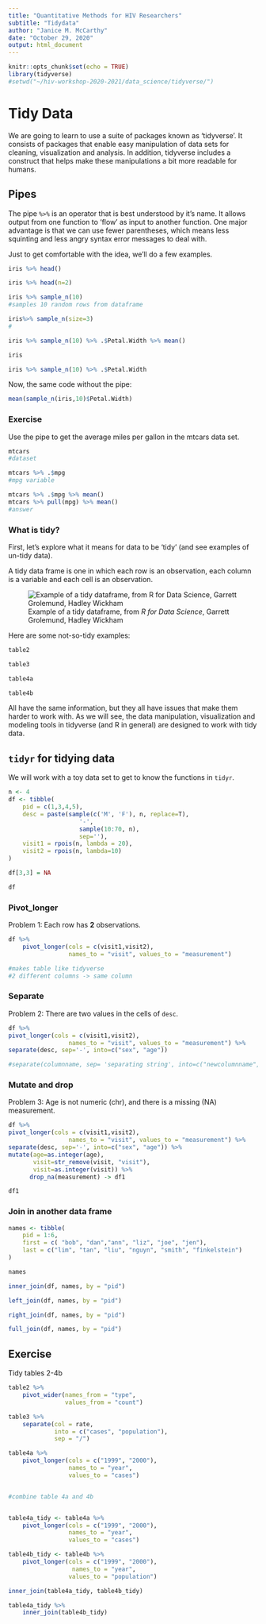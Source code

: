 ```yaml
---
title: "Quantitative Methods for HIV Researchers"
subtitle: "Tidydata"
author: "Janice M. McCarthy"
date: "October 29, 2020"
output: html_document
---
```


```r
knitr::opts_chunk$set(echo = TRUE)
library(tidyverse)
#setwd("~/hiv-workshop-2020-2021/data_science/tidyverse/")
```
# Tidy Data

We are going to learn to use a suite of packages known as 'tidyverse'. It consists of packages that enable easy manipulation of data sets for cleaning, visualization and analysis. In addition, tidyverse includes a construct that helps make these manipulations a bit more readable for humans.

## Pipes

The pipe `%>%` is an operator that is best understood by it's name. It allows output from one function to 'flow' as input to another function. One major advantage is that we can use fewer parentheses, which means less squinting and less angry syntax error messages to deal with.

Just to get comfortable with the idea, we'll do a few examples.

```r
iris %>% head()

iris %>% head(n=2)

iris %>% sample_n(10)
#samples 10 random rows from dataframe

iris%>% sample_n(size=3)
#

iris %>% sample_n(10) %>% .$Petal.Width %>% mean()

iris

iris %>% sample_n(10) %>% .$Petal.Width

```

Now, the same code without the pipe:

```r
mean(sample_n(iris,10)$Petal.Width)


```
### Exercise

Use the pipe to get the average miles per gallon in the mtcars data set.

```r

mtcars
#dataset

mtcars %>% .$mpg
#mpg variable

mtcars %>% .$mpg %>% mean()
mtcars %>% pull(mpg) %>% mean()
#answer
```


### What is tidy?
First, let's explore what it means for data to be 'tidy' (and see examples of un-tidy data).

A tidy data frame is one in which each row is an observation, each column is a variable and each cell is an observation.

![Example of a tidy dataframe, from *R for Data Science*, Garrett Grolemund, Hadley Wickham](tidy-1.png)

Here are some not-so-tidy examples:

```r
table2

table3

table4a

table4b
```

All have the same information, but they all have issues that make them harder to work with. As we will see, the data manipulation, visualization and modeling tools in tidyverse (and R in general) are designed to work with tidy data.

## `tidyr` for tidying data

We will work with a toy data set to get to know the functions in `tidyr`.
```r
n <- 4
df <- tibble(
    pid = c(1,3,4,5),
    desc = paste(sample(c('M', 'F'), n, replace=T),
                    '-', 
                    sample(10:70, n),
                    sep=''),
    visit1 = rpois(n, lambda = 20),
    visit2 = rpois(n, lambda=10)
)

df[3,3] = NA

df

```
### Pivot_longer

Problem 1: Each row has **2** observations.
```r
df %>% 
    pivot_longer(cols = c(visit1,visit2), 
                 names_to = "visit", values_to = "measurement")

#makes table like tidyverse 
#2 different columns -> same column

```
### Separate

Problem 2: There are two values in the cells of `desc`.

```r

df %>% 
pivot_longer(cols = c(visit1,visit2), 
                 names_to = "visit", values_to = "measurement") %>%
separate(desc, sep='-', into=c("sex", "age"))

#separate(columnname, sep= 'separating string', into=c("newcolumnname", "newcolumnname")

```

### Mutate and drop

Problem 3: Age is not numeric (chr), and there is a missing (NA) measurement.

```r

df %>% 
pivot_longer(cols = c(visit1,visit2), 
                 names_to = "visit", values_to = "measurement") %>%
separate(desc, sep='-', into=c("sex", "age")) %>%
mutate(age=as.integer(age), 
       visit=str_remove(visit, "visit"),
       visit=as.integer(visit)) %>%
      drop_na(measurement) -> df1

df1

```

### Join in another data frame

```r

names <- tibble(
    pid = 1:6,
    first = c( "bob", "dan","ann", "liz", "joe", "jen"),
    last = c("lim", "tan", "liu", "nguyn", "smith", "finkelstein")
)

names

inner_join(df, names, by = "pid")

left_join(df, names, by = "pid")

right_join(df, names, by = "pid")

full_join(df, names, by = "pid")


```

## Exercise

Tidy tables 2-4b

```r

table2 %>% 
    pivot_wider(names_from = "type", 
                values_from = "count")

table3 %>%
    separate(col = rate,
             into = c("cases", "population"),
             sep = "/")

table4a %>%
    pivot_longer(cols = c("1999", "2000"),
                 names_to = "year",
                 values_to = "cases")


#combine table 4a and 4b


table4a_tidy <- table4a %>%
    pivot_longer(cols = c("1999", "2000"),
                 names_to = "year",
                 values_to = "cases")

table4b_tidy <- table4b %>%
    pivot_longer(cols = c("1999", "2000"),
                  names_to = "year",
                 values_to = "population")

inner_join(table4a_tidy, table4b_tidy)

table4a_tidy %>%
    inner_join(table4b_tidy)

```



